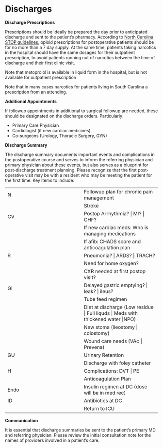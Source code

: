 # Discharges

**Discharge Prescriptions**

Prescriptions should be ideally be prepared the day prior to anticipated discharge and sent to the patient's pharmacy. According to [North Carolina STOP guidelines](https://www.ncmedboard.org/images/uploads/license_applications/STOPAct-focusedFAQs-Sept2019.pdf), opioid prescriptions for postoperative patients should be for no more than a 7 day supply. At the same time, patients taking narcotics in the hospital should have the same dosages for their outpatient prescription, to avoid patients running out of narcotics between the time of discharge and their first clinic visit.

Note that metoprolol is available in liquid form in the hospital, but is not available for outpatient prescription

Note that in many cases narcotics for patients living in South Carolina a prescription from an attending.

**Additional Appointments**

If followup appointments in additional to surgical followup are needed, these should be designated on the discharge orders. Particularly:

-   Primary Care Physician
-   Cardiologist (if new cardiac medicines)
-   Co-surgeons (Urology, Thoracic Surgery, GYN)

**Discharge Summary**

The discharge summary documents important events and complications in the postoperative course and serves to inform the referring physician and primary physician about these events, but also serves as a blueprint for post-discharge treatment planning. Please recognize that the first post-operative visit may be with a resident who may be meeting the patient for the first time. Key items to include:

|  |  |
|----|----|
| N | Followup plan for chronic pain management |
|  | Stroke |
| CV | Postop Arrhythmia? \| MI? \| CHF? |
|  | If new cardiac meds: Who is managing medications |
|  | If afib: CHADS score and anticoagulation plan |
| R | Pneumonia? \| ARDS? \| TRACH? |
|  | Need for home oxygen? |
|  | CXR needed at first postop visit? |
| GI | Delayed gastric emptying? \| leak? \| ileus? |
|  | Tube feed regimen |
|  | Diet at discharge (Low residue \| Full liquds \| Meds with thickened water \|NPO) |
|  | New stoma (ileostomy \| colostomy) |
|  | Wound care needs (VAc \| Prevena) |
| GU | Urinary Retention |
|  | Discharge with foley catheter |
| H | Complications: DVT \| PE |
|  | Anticoagulation Plan |
| Endo | Insulin regimen at DC (dose will be in med rec) |
| ID | Antibiotics at DC |
|  | Return to ICU |

**Communication**

It is essential that discharge summaries be sent to the patient’s primary MD and referring physician. Please review the initial consultation note for the names of providers involved in a patient’s care.
